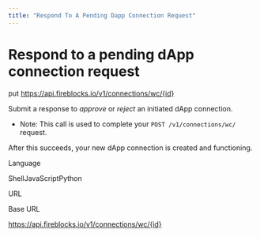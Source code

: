 ```yaml
---
title: "Respond To A Pending Dapp Connection Request"
---
```

  
  # Respond to a pending dApp connection request

put https://api.fireblocks.io/v1/connections/wc/{id}

Submit a response to _approve_ or _reject_ an initiated dApp connection.

*   Note: This call is used to complete your `POST /v1/connections/wc/` request.

After this succeeds, your new dApp connection is created and functioning.

Language

ShellJavaScriptPython

URL

Base URL

https://api.fireblocks.io/v1/connections/wc/{id}